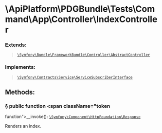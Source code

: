 
<Head><title>IndexController</title></Head>

# \ApiPlatform\PDGBundle\Tests\Command\App\Controller\IndexController

### Extends:

> [`\Symfony\Bundle\FrameworkBundle\Controller\AbstractController`](https://symfony.com/doc/current/index.html)

### Implements:

> [`\Symfony\Contracts\Service\ServiceSubscriberInterface`](https://symfony.com/doc/current/index.html)

## Methods:

### <a className="anchor" href="#method-__invoke" id="method-__invoke">§</a> public function <span className="token
function">__invoke</span>(): <span className="token keyword">[`\Symfony\Component\HttpFoundation\Response`](https://symfony.com/doc/current/index.html)</span>

Renders an index.
